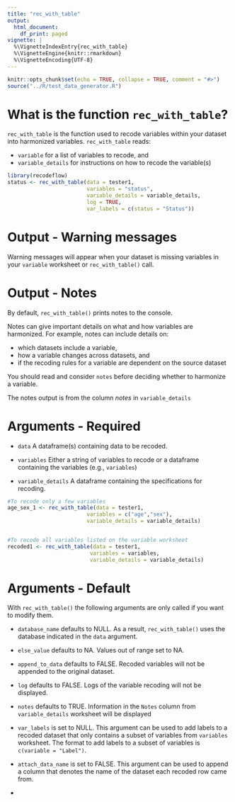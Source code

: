 ```yaml
---
title: "rec_with_table"
output:
  html_document:
    df_print: paged
vignette: |
  %\VignetteIndexEntry{rec_with_table}
  %\VignetteEngine{knitr::rmarkdown} 
  %\VignetteEncoding{UTF-8}
---
```


```r
knitr::opts_chunk$set(echo = TRUE, collapse = TRUE, comment = "#>")
source("../R/test_data_generator.R")
```


# What is the function `rec_with_table`?

`rec_with_table` is the function used to recode variables within your dataset into harmonized variables. `rec_with_table` reads:

- `variable` for a list of variables to recode, and
- `variable_details` for instructions on how to recode the variable(s)

```r
library(recodeflow)
status <- rec_with_table(data = tester1, 
                         variables = "status", 
                         variable_details = variable_details,
                         log = TRUE,
                         var_labels = c(status = "Status"))
```

# Output - Warning messages

Warning messages will appear when your dataset is missing variables in your
`variable` worksheet or `rec_with_table()` call.

# Output - Notes

By default, `rec_with_table()` prints notes to the console.

Notes can give important details on what and how variables are harmonized. For example, notes can include details on:

- which datasets include a variable,
- how a variable changes across datasets, and 
- if the recoding rules for a variable are dependent on the source dataset

You should read and consider `notes` before deciding whether to harmonize a variable.

The notes output is from the column *notes* in `variable_details` 

# Arguments - Required

- `data` A dataframe(s) containing data to be recoded. 

- `variables` Either a string of variables to recode or a dataframe containing the variables (e.g., `variables`)

- `variable_details` A dataframe containing the specifications for recoding. 

```r
#To recode only a few variables
age_sex_1 <- rec_with_table(data = tester1, 
                         variables = c("age","sex"),
                         variable_details = variable_details)


#To recode all variables listed on the variable worksheet
recoded1 <- rec_with_table(data = tester1,
                          variables = variables,
                          variable_details = variable_details)
```

# Arguments - Default 

With `rec_with_table()` the following arguments are only called if you want to modify them.

- `database_name` defaults to NULL. As a result, `rec_with_table()` uses the
  database indicated in the `data` argument.
  
- `else_value` defaults to NA. Values out of range set to NA.

- `append_to_data` defaults to FALSE. Recoded variables will not be appended
  to the original dataset.
  
- `log` defaults to FALSE. Logs of the variable recoding will not be
  displayed.
  
- `notes` defaults to TRUE. Information in the `Notes` column from
  `variable_details` worksheet will be displayed
  
- `var_labels` is set to NULL. This argument can be used to add labels to a
  recoded dataset that only contains a subset of variables from
  `variables` worksheet. The format to add labels to a subset of variables is
  `c(variable = "Label")`.
  
- `attach_data_name` is set to FALSE. This argument can be used to append a
  column that denotes the name of the dataset each recoded row came from.
  
- 



